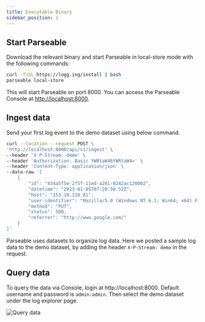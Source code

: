 ```yaml
---
title: Executable Binary
sidebar_position: 1
---
```


## Start Parseable

Download the relevant binary and start Parseable in local-store mode with the following commands:

```sh
curl -fsSL https://logg.ing/install | bash
parseable local-store
```

This will start Parseable on port 8000. You can access the Parseable Console at [http://localhost:8000](http://localhost:8000).

## Ingest data

Send your first log event to the demo dataset using below command.

```sh
curl --location --request POST \
'http://localhost:8000/api/v1/ingest' \
--header 'X-P-Stream: demo' \
--header 'Authorization: Basic YWRtaW46YWRtaW4=' \
--header 'Content-Type: application/json' \
--data-raw '[
    {
        "id": "434a5f5e-2f5f-11ed-a261-0242ac120002",
        "datetime": "2023-01-05T07:20:50.52Z",
        "host": "153.10.110.81",
        "user-identifier": "Mozilla/5.0 (Windows NT 6.1; Win64; x64) Firefox/64.0",
        "method": "PUT",
        "status": 500,
        "referrer": "http://www.google.com/"
    }
]'

```
Parseable uses datasets to organize log data. Here we posted a sample log data to the demo dataset, by adding the header `X-P-Stream: demo` in the request.

## Query data

To query the data via Console, login at http://localhost:8000. Default username and password is `admin:admin`. Then select the demo dataset under the log explorer page.

![Query data](./static/log-explorer.png)